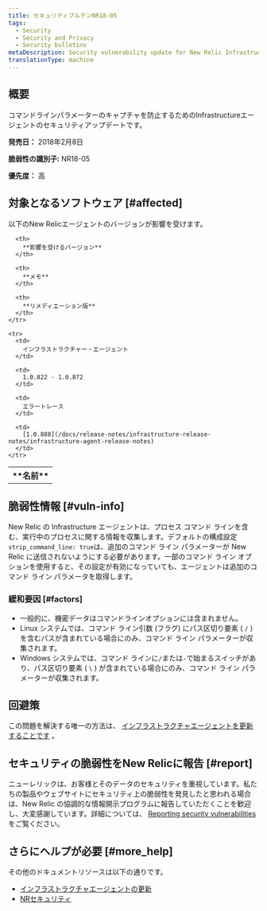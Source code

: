 ```yaml
---
title: セキュリティブルテンNR18-05
tags:
  - Security
  - Security and Privacy
  - Security bulletins
metaDescription: Security vulnerability update for New Relic Infrastructure agent.
translationType: machine
---
```


## 概要

コマンドラインパラメーターのキャプチャを防止するためのInfrastructureエージェントのセキュリティアップデートです。

**発売日：** 2018年2月8日

**脆弱性の識別子:** NR18-05

**優先度：** 高

## 対象となるソフトウェア [#affected]

以下のNew Relicエージェントのバージョンが影響を受けます。

<table>
  <tbody>
    <tr>
      <th>
        **名前**
      </th>

      <th>
        **影響を受けるバージョン**
      </th>

      <th>
        **メモ**
      </th>

      <th>
        **リメディエーション版**
      </th>
    </tr>

    <tr>
      <td>
        インフラストラクチャー・エージェント
      </td>

      <td>
        1.0.822 - 1.0.872
      </td>

      <td>
        エラートレース
      </td>

      <td>
        [1.0.888](/docs/release-notes/infrastructure-release-notes/infrastructure-agent-release-notes)
      </td>
    </tr>
  </tbody>
</table>

## 脆弱性情報 [#vuln-info]

New Relic の Infrastructure エージェントは、プロセス コマンド ラインを含む、実行中のプロセスに関する情報を収集します。デフォルトの構成設定`strip_command_line: true`は、追加のコマンド ライン パラメーターが New Relic に送信されないようにする必要があります。一部のコマンド ライン オプションを使用すると、その設定が有効になっていても、エージェントは追加のコマンド ライン パラメータを取得します。

### 緩和要因 [#factors]

* 一般的に、機密データはコマンドラインオプションには含まれません。
* Linux システムでは、コマンド ライン引数 (フラグ) にパス区切り要素 ( `/` ) を含むパスが含まれている場合にのみ、コマンド ライン パラメーターが収集されます。
* Windows システムでは、コマンド ラインに`/`または`-`で始まるスイッチがあり、パス区切り要素 ( `\` ) が含まれている場合にのみ、コマンド ライン パラメーターが収集されます。

## 回避策

この問題を解決する唯一の方法は、 [インフラストラクチャエージェントを更新することです](/docs/infrastructure/new-relic-infrastructure/installation/update-infrastructure-agent) 。

## セキュリティの脆弱性をNew Relicに報告 [#report]

ニューレリックは、お客様とそのデータのセキュリティを重視しています。私たちの製品やウェブサイトにセキュリティ上の脆弱性を発見したと思われる場合は、New Relic の協調的な情報開示プログラムに報告していただくことを歓迎し、大変感謝しています。詳細については、 [Reporting security vulnerabilities](/docs/security/new-relic-security/data-privacy/reporting-security-vulnerabilities) をご覧ください。

## さらにヘルプが必要 [#more_help]

その他のドキュメントリソースは以下の通りです。

* [インフラストラクチャエージェントの更新](/docs/infrastructure/new-relic-infrastructure/installation/update-infrastructure-agent)
* [NRセキュリティ](https://newrelic.com/security)